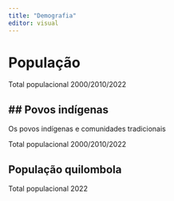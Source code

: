 ---
title: "Demografia"
editor: visual
---

# População

Total populacional 2000/2010/2022

## \## Povos indígenas

Os povos indígenas e comunidades tradicionais

Total populacional 2000/2010/2022

##  População quilombola

Total populacional 2022
